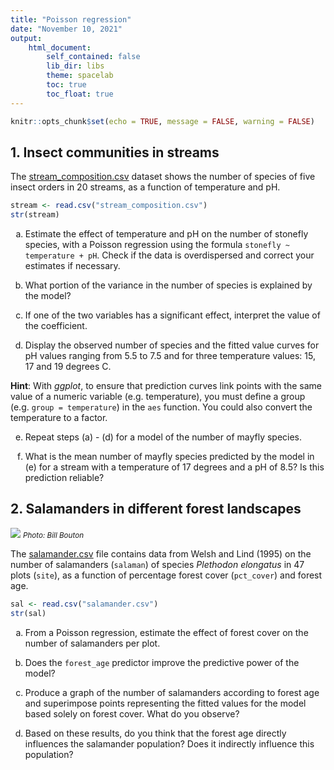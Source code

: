 ```yaml
---
title: "Poisson regression"
date: "November 10, 2021"
output: 
    html_document:
        self_contained: false
        lib_dir: libs
        theme: spacelab
        toc: true
        toc_float: true
---
```


```r
knitr::opts_chunk$set(echo = TRUE, message = FALSE, warning = FALSE)
```

## 1. Insect communities in streams

The [stream_composition.csv](stream_composition.csv) dataset shows the number of species of five insect orders in 20 streams, as a function of temperature and pH.

```r
stream <- read.csv("stream_composition.csv")
str(stream)
```

a) Estimate the effect of temperature and pH on the number of stonefly species, with a Poisson regression using the formula `stonefly ~ temperature + pH`. Check if the data is overdispersed and correct your estimates if necessary.

b) What portion of the variance in the number of species is explained by the model?

c) If one of the two variables has a significant effect, interpret the value of the coefficient.

d) Display the observed number of species and the fitted value curves for pH values ranging from 5.5 to 7.5 and for three temperature values: 15, 17 and 19 degrees C.

**Hint**: With *ggplot*, to ensure that prediction curves link points with the same value of a numeric variable (e.g. temperature), you must define a group (e.g. `group = temperature`) in the `aes` function. You could also convert the temperature to a factor.

e) Repeat steps (a) - (d) for a model of the number of mayfly species.

f) What is the mean number of mayfly species predicted by the model in (e) for a stream with a temperature of 17 degrees and a pH of 8.5? Is this prediction reliable?


## 2. Salamanders in different forest landscapes

![](../images/Plethodon_elongatus.jpg)
<small>*Photo: Bill Bouton*</small>

The [salamander.csv](salamander.csv) file contains data from Welsh and Lind (1995) on the number of salamanders (`salaman`) of species *Plethodon elongatus* in 47 plots (`site`), as a function of percentage forest cover (`pct_cover`) and forest age.

```r
sal <- read.csv("salamander.csv")
str(sal)
```

a) From a Poisson regression, estimate the effect of forest cover on the number of salamanders per plot.

b) Does the `forest_age` predictor improve the predictive power of the model?

c) Produce a graph of the number of salamanders according to forest age and superimpose points representing the fitted values for the model based solely on forest cover. What do you observe?

d) Based on these results, do you think that the forest age directly influences the salamander population? Does it indirectly influence this population?




